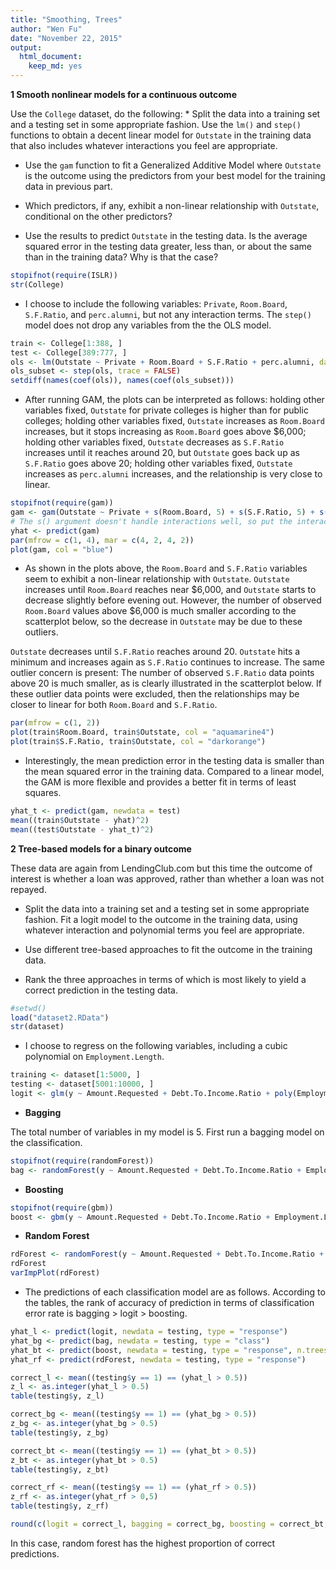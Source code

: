 ```yaml
---
title: "Smoothing, Trees"
author: "Wen Fu"
date: "November 22, 2015"
output: 
  html_document: 
    keep_md: yes
---
```

__1 Smooth nonlinear models for a continuous outcome__

Use the `College` dataset, do the following: 
* Split the data into a training set and a testing set in some appropriate fashion. Use the `lm()` and `step()` functions to obtain a decent linear model for `Outstate` in the training data that also includes whatever interactions you feel are appropriate.

* Use the `gam` function to fit a Generalized Additive Model where `Outstate` is the outcome using the predictors from your best model for the training data in previous part. 

* Which predictors, if any, exhibit a non-linear relationship with `Outstate`, conditional on the other predictors?

* Use the results to predict `Outstate` in the testing data. Is the average squared error in the testing data greater, less than, or about the same than in the training data? Why is that the case?

```r
stopifnot(require(ISLR))
str(College)
```

* I choose to include the following variables: `Private`, `Room.Board`, `S.F.Ratio`, and `perc.alumni`, but not any interaction terms. The `step()` model does not drop any variables from the the OLS model. 

```r
train <- College[1:388, ]
test <- College[389:777, ]
ols <- lm(Outstate ~ Private + Room.Board + S.F.Ratio + perc.alumni, data = train)
ols_subset <- step(ols, trace = FALSE)
setdiff(names(coef(ols)), names(coef(ols_subset)))
```

* After running GAM, the plots can be interpreted as follows: holding other variables fixed, `Outstate` for private colleges is higher than for public colleges; holding other variables fixed, `Outstate` increases as `Room.Board` increases, but it stops increasing as `Room.Board` goes above $6,000; holding other variables fixed, `Outstate` decreases as `S.F.Ratio` increases until it reaches around 20, but `Outstate` goes back up as `S.F.Ratio` goes above 20; holding other variables fixed, `Outstate` increases as `perc.alumni` increases, and the relationship is very close to linear.

```r
stopifnot(require(gam))
gam <- gam(Outstate ~ Private + s(Room.Board, 5) + s(S.F.Ratio, 5) + s(perc.alumni, 5), data = train)     
# The s() argument doesn't handle interactions well, so put the interactions directly in the model.
yhat <- predict(gam)
par(mfrow = c(1, 4), mar = c(4, 2, 4, 2))
plot(gam, col = "blue")
```

* As shown in the plots above, the `Room.Board` and `S.F.Ratio` variables seem to exhibit a non-linear relationship with `Outstate`. `Outstate` increases until `Room.Board` reaches near $6,000, and `Outstate` starts to decrease slightly before evening out. However, the number of observed `Room.Board` values above $6,000 is much smaller according to the scatterplot below, so the decrease in `Outstate` may be due to these outliers. 

`Outstate` decreases until `S.F.Ratio` reaches around 20. `Outstate` hits a minimum and increases again as `S.F.Ratio` continues to increase. The same outlier concern is present: The number of observed `S.F.Ratio` data points above 20 is much smaller, as is clearly illustrated in the scatterplot below. If these outlier data points were excluded, then the relationships may be closer to linear for both `Room.Board` and `S.F.Ratio`.

```r
par(mfrow = c(1, 2))
plot(train$Room.Board, train$Outstate, col = "aquamarine4")
plot(train$S.F.Ratio, train$Outstate, col = "darkorange")
```

* Interestingly, the mean prediction error in the testing data is smaller than the mean squared error in the training data. Compared to a linear model, the GAM is more flexible and provides a better fit in terms of least squares. 

```r
yhat_t <- predict(gam, newdata = test)
mean((train$Outstate - yhat)^2)
mean((test$Outstate - yhat_t)^2)
```

__2 Tree-based models for a binary outcome__

These data are again from LendingClub.com but this time the outcome of interest is whether a loan was approved, rather than whether a loan was not repayed. 

* Split the data into a training set and a testing set in some appropriate fashion. Fit a logit model to the outcome in the training data, using whatever interaction and polynomial terms you feel are appropriate.

* Use different tree-based approaches to fit the outcome in the training data.

* Rank the three approaches in terms of which is most likely to yield a correct prediction in the testing data.

```r
#setwd()
load("dataset2.RData")
str(dataset)
```

* I choose to regress on the following variables, including a cubic polynomial on `Employment.Length`.

```r
training <- dataset[1:5000, ]
testing <- dataset[5001:10000, ]
logit <- glm(y ~ Amount.Requested + Debt.To.Income.Ratio + poly(Employment.Length, 3, raw = T), data = training, family = "binomial")
```

* __Bagging__

The total number of variables in my model is 5. First run a bagging model on the classification.

```r
stopifnot(require(randomForest))
bag <- randomForest(y ~ Amount.Requested + Debt.To.Income.Ratio + Employment.Length + I(Employment.Length ^ 2 ) + I(Employment.Length ^ 3), data = training, mtry = 5, importance = TRUE)
```

* __Boosting__

```r
stopifnot(require(gbm))
boost <- gbm(y ~ Amount.Requested + Debt.To.Income.Ratio + Employment.Length + I(Employment.Length ^ 2 ) + I(Employment.Length ^ 3), data = training, distribution = "bernoulli", n.trees = 100, interaction.depth = 3)
```

* __Random Forest__

```r
rdForest <- randomForest(y ~ Amount.Requested + Debt.To.Income.Ratio + Employment.Length + I(Employment.Length ^ 2 ) + I(Employment.Length ^ 3), data = training, importance = TRUE)
rdForest
varImpPlot(rdForest)
```

* The predictions of each classification model are as follows. According to the tables, the rank of accuracy of prediction in terms of classification error rate is bagging > logit > boosting.

```r
yhat_l <- predict(logit, newdata = testing, type = "response")
yhat_bg <- predict(bag, newdata = testing, type = "class")
yhat_bt <- predict(boost, newdata = testing, type = "response", n.trees = 100)
yhat_rf <- predict(rdForest, newdata = testing, type = "response")

correct_l <- mean((testing$y == 1) == (yhat_l > 0.5))
z_l <- as.integer(yhat_l > 0.5)
table(testing$y, z_l)

correct_bg <- mean((testing$y == 1) == (yhat_bg > 0.5))
z_bg <- as.integer(yhat_bg > 0.5)
table(testing$y, z_bg)

correct_bt <- mean((testing$y == 1) == (yhat_bt > 0.5))
z_bt <- as.integer(yhat_bt > 0.5)
table(testing$y, z_bt)

correct_rf <- mean((testing$y == 1) == (yhat_rf > 0.5))
z_rf <- as.integer(yhat_rf > 0,5)
table(testing$y, z_rf)

round(c(logit = correct_l, bagging = correct_bg, boosting = correct_bt, RF = correct_rf), 3)
```

In this case, random forest has the highest proportion of correct predictions.
